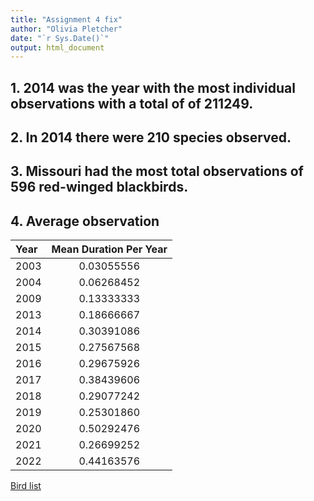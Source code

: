 ```yaml
---
title: "Assignment 4 fix"
author: "Olivia Pletcher"
date: "`r Sys.Date()`"
output: html_document
---
```


## 1. 2014 was the year with the most individual observations with a total of of 211249.

## 2. In 2014 there were 210 species observed.

## 3. Missouri had the most total observations of 596 red-winged blackbirds.

## 4. Average observation

|Year|Mean Duration Per Year|
|:-|:-:|
|2003|0.03055556|
|2004|0.06268452|
|2009|0.13333333|
|2013|0.18666667|
|2014|0.30391086|
|2015|0.27567568|
|2016|0.29675926|
|2017|0.38439606|
|2018|0.29077242|
|2019|0.25301860|
|2020|0.50292476|
|2021|0.26699252|
|2022|0.44163576|

[Bird list](Assignment4/MBT_ebird.csv)